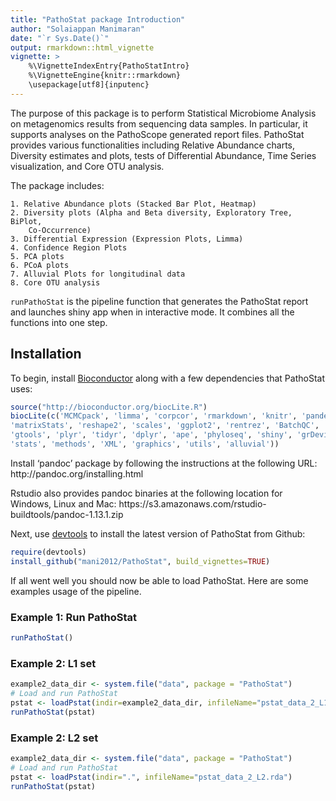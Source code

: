```yaml
---
title: "PathoStat package Introduction"
author: "Solaiappan Manimaran"
date: "`r Sys.Date()`"
output: rmarkdown::html_vignette
vignette: >
    %\VignetteIndexEntry{PathoStatIntro}
    %\VignetteEngine{knitr::rmarkdown}
    \usepackage[utf8]{inputenc}
---
```

The purpose of this package is to perform Statistical Microbiome Analysis on 
metagenomics results from sequencing data samples. In particular, it supports 
analyses on the PathoScope generated report files. PathoStat provides various 
functionalities including Relative Abundance charts, Diversity estimates and 
plots, tests of Differential Abundance, Time Series visualization, and 
Core OTU analysis.

The package includes:

    1. Relative Abundance plots (Stacked Bar Plot, Heatmap)
    2. Diversity plots (Alpha and Beta diversity, Exploratory Tree, BiPlot, 
        Co-Occurrence)
    3. Differential Expression (Expression Plots, Limma)
    4. Confidence Region Plots
    5. PCA plots
    6. PCoA plots
    7. Alluvial Plots for longitudinal data
    8. Core OTU analysis

`runPathoStat` is the pipeline function that generates the PathoStat report
and launches shiny app when in interactive mode. It combines all the functions 
into one step.

## Installation

To begin, install [Bioconductor](http://www.bioconductor.org/) along with a
few dependencies that PathoStat uses:

```r
source("http://bioconductor.org/biocLite.R")
biocLite(c('MCMCpack', 'limma', 'corpcor', 'rmarkdown', 'knitr', 'pander',
'matrixStats', 'reshape2', 'scales', 'ggplot2', 'rentrez', 'BatchQC', 'DT', 
'gtools', 'plyr', 'tidyr', 'dplyr', 'ape', 'phyloseq', 'shiny', 'grDevices', 
'stats', 'methods', 'XML', 'graphics', 'utils', 'alluvial'))
```
Install 'pandoc' package by following the instructions at the following URL:
http://pandoc.org/installing.html

Rstudio also provides pandoc binaries at the following location for Windows, 
Linux and Mac:
https://s3.amazonaws.com/rstudio-buildtools/pandoc-1.13.1.zip 

Next, use [devtools](https://github.com/hadley/devtools) to install the latest
version of PathoStat from Github:
```r
require(devtools)
install_github("mani2012/PathoStat", build_vignettes=TRUE)
```

If all went well you should now be able to load PathoStat. 
Here are some examples usage of the pipeline.

### Example 1: Run PathoStat
```r
runPathoStat()
```

### Example 2: L1 set
```r
example2_data_dir <- system.file("data", package = "PathoStat")
# Load and run PathoStat
pstat <- loadPstat(indir=example2_data_dir, infileName="pstat_data_2_L1.rda")
runPathoStat(pstat)
```
### Example 2: L2 set
```r
example2_data_dir <- system.file("data", package = "PathoStat")
# Load and run PathoStat
pstat <- loadPstat(indir=".", infileName="pstat_data_2_L2.rda")
runPathoStat(pstat)
```
